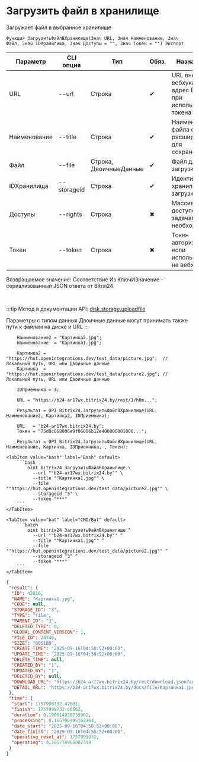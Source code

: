﻿---
sidebar_position: 1
description: Загрузить файл в хранилище и другие функции для работы с Bitrix24 в Открытом пакете интеграций - бесплатной open-source библиотеке интеграций для 1С:Предприятие 8, OneScript и CLI
keywords: [1C, 1С, 1С:Предприятие, 1С:Предприятие 8.3, API, Интеграция, Сервисы, Обмен, OneScript, CLI, Bitrix24]
---


# Загрузить файл в хранилище
 Загружает файл в выбранное хранилище



`Функция ЗагрузитьФайлВХранилище(Знач URL, Знач Наименование, Знач Файл, Знач IDХранилища, Знач Доступы = "", Знач Токен = "") Экспорт`

  | Параметр | CLI опция | Тип | Обяз. | Назначение |
  |-|-|-|-|-|
  | URL | --url | Строка | &#x2714; | URL внешнего вебхука или адрес Bitrix24 при использовании токена |
  | Наименование | --title | Строка | &#x2714; | Наименование файла с расширением для сохранения |
  | Файл | --file | Строка, ДвоичныеДанные | &#x2714; | Файл для загрузки |
  | IDХранилища | --storageid | Строка | &#x2714; | Идентификатор хранилища для загрузки |
  | Доступы | --rights | Строка | &#x2716; | Массив доступов по задачам, если необходимо |
  | Токен | --token | Строка | &#x2716; | Токен авторизации, если используется не вебхук |

  
  Возвращаемое значение:   Соответствие Из КлючИЗначение - сериализованный JSON ответа от Bitrxi24

<br/>

:::tip
Метод в документации API: [disk.storage.uploadfile](https://dev.1c-bitrix.ru/rest_help/disk/storage/disk_storage_uploadfile.php)

Параметры с типом данных Двоичные данные могут принимать также пути к файлам на диске и URL
:::
<br/>



```bsl title="Пример использования для 1С:Предприятие/OneScript"
    Наименование2 = "Картинка2.jpg";
    Наименование  = "Картинка1.jpg";

    Картинка2 = "https://hut.openintegrations.dev/test_data/picture.jpg";  // Локальный путь, URL или Двоичные данные
    Картинка  = "https://hut.openintegrations.dev/test_data/picture2.jpg"; // Локальный путь, URL или Двоичные данные

    IDПриемника = 3;

    URL = "https://b24-ar17wx.bitrix24.by/rest/1/h0m...";

    Результат = OPI_Bitrix24.ЗагрузитьФайлВХранилище(URL, Наименование2, Картинка2, IDПриемника);

    URL   = "b24-ar17wx.bitrix24.by";
    Токен = "75d8c668006e9f06006b12e400000001000...";

    Результат = OPI_Bitrix24.ЗагрузитьФайлВХранилище(URL, Наименование, Картинка, IDПриемника, , Токен);
```
    

 <Tabs>
  
    <TabItem value="bash" label="Bash" default>
        ```bash
            oint bitrix24 ЗагрузитьФайлВХранилище \
              --url ""b24-ar17wx.bitrix24.by"" \
              --title ""Картинка1.jpg"" \
              --file ""https://hut.openintegrations.dev/test_data/picture2.jpg"" \
              --storageid "3" \
              --token "***"
        ```
    </TabItem>
  
    <TabItem value="bat" label="CMD/Bat" default>
        ```batch
            oint bitrix24 ЗагрузитьФайлВХранилище ^
              --url ""b24-ar17wx.bitrix24.by"" ^
              --title ""Картинка1.jpg"" ^
              --file ""https://hut.openintegrations.dev/test_data/picture2.jpg"" ^
              --storageid "3" ^
              --token "***"
        ```
    </TabItem>
</Tabs>


```json title="Результат"
{
 "result": {
  "ID": 42816,
  "NAME": "Картинка1.jpg",
  "CODE": null,
  "STORAGE_ID": "3",
  "TYPE": "file",
  "PARENT_ID": "3",
  "DELETED_TYPE": 0,
  "GLOBAL_CONTENT_VERSION": 1,
  "FILE_ID": 28746,
  "SIZE": "805189",
  "CREATE_TIME": "2025-09-16T04:58:52+00:00",
  "UPDATE_TIME": "2025-09-16T04:58:52+00:00",
  "DELETE_TIME": null,
  "CREATED_BY": "1",
  "UPDATED_BY": "1",
  "DELETED_BY": null,
  "DOWNLOAD_URL": "https://b24-ar17wx.bitrix24.by/rest/download.json?auth=80fbc868006e9f06006b12e40000000100000737e2110c1e746cde45abb64b2e87cc9f&token=disk%7CaWQ9NDI4MTYmXz1jelI3U3FDdThRTkhaVkJvVFpoUjFxTDhBcEtxcDdraQ%3D%3D%7CImRvd25sb2FkfGRpc2t8YVdROU5ESTRNVFltWHoxamVsSTNVM0ZEZFRoUlRraGFWa0p2VkZwb1VqRnhURGhCY0V0eGNEZHJhUT09fDgwZmJjODY4MDA2ZTlmMDYwMDZiMTJlNDAwMDAwMDAxMDAwMDA3MzdlMjExMGMxZTc0NmNkZTQ1YWJiNjRiMmU4N2NjOWYi.cqYJ4KPqqnW54EJoH7Xl67FEJpJQNMLbZt1kTe6Ae1Q%3D",
  "DETAIL_URL": "https://b24-ar17wx.bitrix24.by/docs/file/Картинка1.jpg"
 },
 "time": {
  "start": 1757998732.47601,
  "finish": 1757998732.66662,
  "duration": 0.190614938735962,
  "processing": 0.165796995162964,
  "date_start": "2025-09-16T04:58:52+00:00",
  "date_finish": "2025-09-16T04:58:52+00:00",
  "operating_reset_at": 1757999332,
  "operating": 0.165776968002319
 }
}
```
